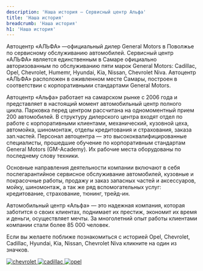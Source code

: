```yaml
---
description: 'Наша история — Сервисный центр Альфа'
title: 'Наша история'
breadcrumb: 'Наша история'
h1: 'Наша история'
---
```

<p>
	 Автоцентр «АЛЬФА» —официальный дилер General Motors в Поволжье по сервисному обслуживанию автомобилей. Сервисный центр «АЛЬФА» является единственным в Самаре официально авторизованным по обслуживанию пяти марок General Motors: Cadillac, Opel, Chevrolet, Humemr, Hyundai, Kia, Nissan, Chevrolet Niva. Автоцентр «АЛЬФА» расположен в оживленном месте Самары, построен в соответствии с корпоративными стандартами General Motors.
</p>
<p>
	 Автоцентр «Альфа» работает на самарском рынке с 2006 года и представляет в настоящий момент автомобильный центр полного цикла. Парковка перед центром рассчитана на одномоментный прием 200 автомобилей. В структуру дилерского центра входят отдел по работе с корпоративными клиентами, механический, кузовной цеха, автомойка, шиномонтаж, отделы кредитования и страхования, заказа зап.частей. Персонал автоцентра — это высококвалифицирован​ные специалисты, прошедшие обучение по корпоративным стандартам General Motors (GM-Academy). Их рабочие места оборудованы по последнему слову техники.
</p>
<p>
	 Основные направления деятельности компании включают в себя послегарантийное сервисное обслуживание автомобилей, кузовные и покрасочные работы, продажу и заказ запасных частей и аксессуаров, мойку, шиномонтаж, а так же ряд вспомогательных услуг: кредитование, страхование, тюнинг, трейд-ин.
</p>
<p>
	 Автомобильный центр «Альфа» — это надежная компания, которая заботится о своих клиентах, поднимает их престиж, экономит их время и деньги, осуществляет мечты. За многолетний опыт работы клиентами компании стали более 85 000 человек.
</p>
<p>
	 Если вы желаете поближе познакомиться с историей Opel, Chevrolet, Cadillac, Hyundai, Kia, Nissan, Chevrolet Niva кликните на один из значков.
</p>
<div class="flex">
	<a href="/about/our_history/history_of_the_chevrolet_brand/">
		<img alt="chevrolet" src="/img/brands/chevrolet.png" />
	</a>
	 <a href="/about/our_history/history-of-cadillac-brand/">
	 	<img alt="cadillac" src="/img/brands/cadillac.png" />
	</a>
	 <a href="/about/our_history/the-history-of-the-brand-opel/">
	 	<img alt="opel" src="/img/brands/opel.png" />
	</a>
</div>